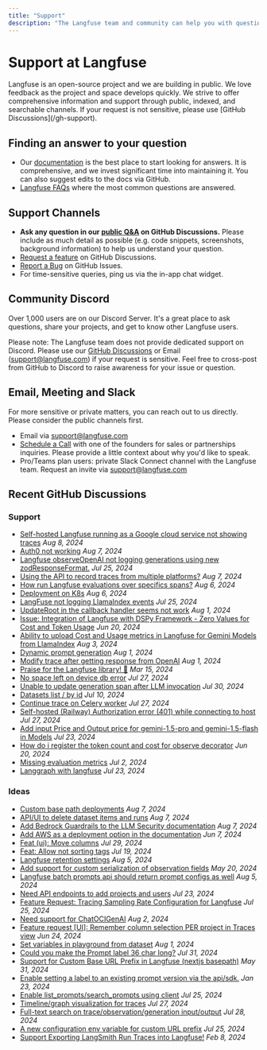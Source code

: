 ```yaml
---
title: "Support"
description: "The Langfuse team and community can help you with questions and issues."
---
```


# Support at Langfuse

<Callout type="info">
  Langfuse is an open-source project and we are building in public. We love
  feedback as the project and space develops quickly. We strive to offer
  comprehensive information and support through public, indexed, and searchable
  channels. If your request is not sensitive, please use [GitHub
  Discussions](/gh-support).
</Callout>

## Finding an answer to your question

- Our [documentation](/docs) is the best place to start looking for answers. It is comprehensive, and we invest significant time into maintaining it. You can also suggest edits to the docs via GitHub.
- [Langfuse FAQs](/faq) where the most common questions are answered.

## Support Channels

- **Ask any question in our [public Q&A](/gh-support) on GitHub Discussions.** Please include as much detail as possible (e.g. code snippets, screenshots, background information) to help us understand your question.
- [Request a feature](/ideas) on GitHub Discussions.
- [Report a Bug](/issues) on GitHub Issues.
- For time-sensitive queries, ping us via the in-app chat widget.

## Community Discord

Over 1,000 users are on our Discord Server. It's a great place to ask questions, share your projects, and get to know other Langfuse users.

Please note: The Langfuse team does not provide dedicated support on Discord. Please use our [GitHub Discussions](/ideas) or Email (support@langfuse.com) if your request is sensitive. Feel free to cross-post from GitHub to Discord to raise awareness for your issue or question.

## Email, Meeting and Slack

For more sensitive or private matters, you can reach out to us directly. Please consider the public channels first.

- Email via support@langfuse.com
- [Schedule a Call](/schedule-demo) with one of the founders for sales or partnerships inquiries. Please provide a little context about why you'd like to speak.
- Pro/Teams plan users: private Slack Connect channel with the Langfuse team. Request an invite via support@langfuse.com

## Recent GitHub Discussions

### Support

- [Self-hosted Langfuse running as a Google cloud service not showing traces](https://github.com/orgs/langfuse/discussions/2871) _Aug 8, 2024_
- [Auth0 not working](https://github.com/orgs/langfuse/discussions/2165) _Aug 7, 2024_
- [Langfuse observeOpenAI not logging generations using new zodResponseFormat.](https://github.com/orgs/langfuse/discussions/2858) _Jul 25, 2024_
- [Using the API to record traces from multiple platforms?](https://github.com/orgs/langfuse/discussions/2867) _Aug 7, 2024_
- [How run Langfuse evaluations over specifics spans?](https://github.com/orgs/langfuse/discussions/2852) _Aug 6, 2024_
- [Deployment on K8s](https://github.com/orgs/langfuse/discussions/2735) _Aug 6, 2024_
- [LangFuse not logging LlamaIndex events](https://github.com/orgs/langfuse/discussions/2844) _Jul 25, 2024_
- [UpdateRoot in the callback handler seems not work](https://github.com/orgs/langfuse/discussions/2830) _Aug 1, 2024_
- [Issue: Integration of Langfuse with DSPy Framework - Zero Values for Cost and Token Usage](https://github.com/orgs/langfuse/discussions/2828) _Jun 20, 2024_
- [Ability to upload Cost and Usage metrics in Langfuse for Gemini Models from LlamaIndex](https://github.com/orgs/langfuse/discussions/2736) _Aug 3, 2024_
- [Dynamic prompt generation](https://github.com/orgs/langfuse/discussions/2808) _Aug 1, 2024_
- [Modify trace after getting response from OpenAI](https://github.com/orgs/langfuse/discussions/2385) _Aug 1, 2024_
- [Praise for the Langfuse library! 🚀](https://github.com/orgs/langfuse/discussions/2817) _Mar 15, 2024_
- [No space left on device db error](https://github.com/orgs/langfuse/discussions/2809) _Jul 27, 2024_
- [Unable to update generation span after LLM invocation](https://github.com/orgs/langfuse/discussions/2801) _Jul 30, 2024_
- [Datasets list / by id](https://github.com/orgs/langfuse/discussions/1420) _Jul 10, 2024_
- [Continue trace on Celery worker](https://github.com/orgs/langfuse/discussions/2769) _Jul 27, 2024_
- [Self-hosted (Railway) Authorization error (401) while connecting to host](https://github.com/orgs/langfuse/discussions/2787) _Jul 27, 2024_
- [Add input Price and Output price for gemini-1.5-pro and gemini-1.5-flash in Models](https://github.com/orgs/langfuse/discussions/2600) _Jul 23, 2024_
- [How do i register the token count and cost for observe decorator](https://github.com/orgs/langfuse/discussions/2768) _Jun 20, 2024_
- [Missing evaluation metrics](https://github.com/orgs/langfuse/discussions/2767) _Jul 2, 2024_
- [Langgraph with langfuse](https://github.com/orgs/langfuse/discussions/2716) _Jul 23, 2024_

### Ideas

- [Custom base path deployments](https://github.com/orgs/langfuse/discussions/2870) _Aug 7, 2024_
- [API/UI to delete dataset items and runs](https://github.com/orgs/langfuse/discussions/1987) _Aug 7, 2024_
- [Add Bedrock Guardrails to the LLM Security documentation](https://github.com/orgs/langfuse/discussions/2864) _Aug 7, 2024_
- [Add AWS as a deployment option in the documentation](https://github.com/orgs/langfuse/discussions/2863) _Jun 7, 2024_
- [Feat (ui): Move columns](https://github.com/orgs/langfuse/discussions/2850) _Jul 29, 2024_
- [Feat: Allow not sorting tags](https://github.com/orgs/langfuse/discussions/2848) _Jul 19, 2024_
- [Langfuse retention settings](https://github.com/orgs/langfuse/discussions/2268) _Aug 5, 2024_
- [Add support for custom serialization of observation fields](https://github.com/orgs/langfuse/discussions/2781) _May 20, 2024_
- [Langfuse batch prompts api should return prompt configs as well](https://github.com/orgs/langfuse/discussions/2684) _Aug 5, 2024_
- [Need API endpoints to add projects and users](https://github.com/orgs/langfuse/discussions/2821) _Jul 23, 2024_
- [Feature Request: Tracing Sampling Rate Configuration for Langfuse](https://github.com/orgs/langfuse/discussions/2104) _Jul 25, 2024_
- [Need support for ChatOCIGenAI](https://github.com/orgs/langfuse/discussions/2823) _Aug 2, 2024_
- [Feature request [UI]: Remember column selection PER project in Traces view](https://github.com/orgs/langfuse/discussions/2720) _Jun 24, 2024_
- [Set variables in playground from dataset](https://github.com/orgs/langfuse/discussions/2738) _Aug 1, 2024_
- [Could you make the Prompt label 36 char long?](https://github.com/orgs/langfuse/discussions/2812) _Jul 31, 2024_
- [Support for Custom Base URL Prefix in Langfuse (nextjs basepath)](https://github.com/orgs/langfuse/discussions/2400) _May 31, 2024_
- [Enable setting a label to an existing prompt version via the api/sdk.](https://github.com/orgs/langfuse/discussions/2810) _Jan 23, 2024_
- [Enable list_prompts/search_prompts using client](https://github.com/orgs/langfuse/discussions/2797) _Jul 25, 2024_
- [Timeline/graph visualization for traces](https://github.com/orgs/langfuse/discussions/2195) _Jul 27, 2024_
- [Full-text search on trace/observation/generation input/output](https://github.com/orgs/langfuse/discussions/939) _Jul 28, 2024_
- [A new configuration env variable for custom URL prefix](https://github.com/orgs/langfuse/discussions/2747) _Jul 25, 2024_
- [Support Exporting LangSmith Run Traces into Langfuse!](https://github.com/orgs/langfuse/discussions/2766) _Feb 8, 2024_